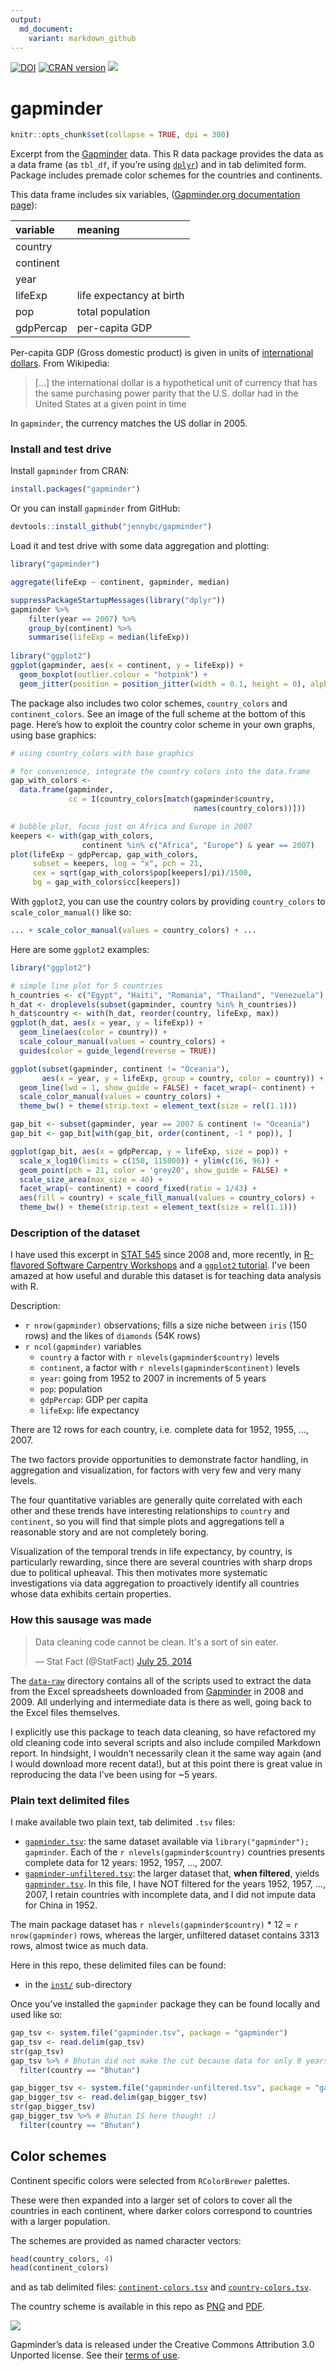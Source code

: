 ```yaml
---
output:
  md_document:
    variant: markdown_github
---
```


[![DOI](https://zenodo.org/badge/16122/jennybc/gapminder.svg)](http://dx.doi.org/10.5281/zenodo.21971) [![CRAN version](http://www.r-pkg.org/badges/version/gapminder)](https://cran.r-project.org/web/packages/gapminder/index.html) ![](http://cranlogs.r-pkg.org/badges/grand-total/gapminder)

gapminder
=========

```r
knitr::opts_chunk$set(collapse = TRUE, dpi = 300)
```

Excerpt from the [Gapminder](http://www.gapminder.org/data/) data. This R data package provides the data as a data frame (as `tbl_df`, if you're using [`dplyr`](https://cran.r-project.org/web/packages/dplyr/index.html)) and in tab delimited form. Package includes premade color schemes for the countries and continents.

This data frame includes six variables, ([Gapminder.org documentation page](http://www.gapminder.org/data/documentation/)):

| variable    | meaning                  |
|:------------|:-------------------------|
| country     |                          |
| continent   |                          |
| year        |                          |
| lifeExp     | life expectancy at birth |
| pop         | total population         |
| gdpPercap   | per-capita GDP           |

Per-capita GDP (Gross domestic product) is given in units of [international dollars](http://en.wikipedia.org/wiki/Geary%E2%80%93Khamis_dollar). From Wikipedia:

> [...] the international dollar is a hypothetical unit of currency that has the same purchasing power parity that the U.S. dollar had in the United States at a given point in time

In `gapminder`, the currency matches the US dollar in 2005.

### Install and test drive

Install `gapminder` from CRAN:

```r
install.packages("gapminder")
```

Or you can install `gapminder` from GitHub:

```r
devtools::install_github("jennybc/gapminder")
```

Load it and test drive with some data aggregation and plotting:

```r
library("gapminder")

aggregate(lifeExp ~ continent, gapminder, median)

suppressPackageStartupMessages(library("dplyr"))
gapminder %>%
    filter(year == 2007) %>%
    group_by(continent) %>%
    summarise(lifeExp = median(lifeExp))
    
library("ggplot2")
ggplot(gapminder, aes(x = continent, y = lifeExp)) +
  geom_boxplot(outlier.colour = "hotpink") +
  geom_jitter(position = position_jitter(width = 0.1, height = 0), alpha = 1/4)
```

The package also includes two color schemes, `country_colors` and `continent_colors`. See an image of the full scheme at the bottom of this page. Here's how to exploit the country color scheme in your own graphs, using base graphics:

```r
# using country_colors with base graphics

# for convenience, integrate the country colors into the data.frame
gap_with_colors <-
  data.frame(gapminder,
             cc = I(country_colors[match(gapminder$country,
                                         names(country_colors))]))

# bubble plot, focus just on Africa and Europe in 2007
keepers <- with(gap_with_colors,
                continent %in% c("Africa", "Europe") & year == 2007)
plot(lifeExp ~ gdpPercap, gap_with_colors,
     subset = keepers, log = "x", pch = 21,
     cex = sqrt(gap_with_colors$pop[keepers]/pi)/1500,
     bg = gap_with_colors$cc[keepers])
```

With `ggplot2`, you can use the country colors by providing `country_colors` to `scale_color_manual()` like so:

```r
... + scale_color_manual(values = country_colors) + ...
```

Here are some `ggplot2` examples:

```r
library("ggplot2")

# simple line plot for 5 countries
h_countries <- c("Egypt", "Haiti", "Romania", "Thailand", "Venezuela")
h_dat <- droplevels(subset(gapminder, country %in% h_countries))
h_dat$country <- with(h_dat, reorder(country, lifeExp, max))
ggplot(h_dat, aes(x = year, y = lifeExp)) +
  geom_line(aes(color = country)) +
  scale_colour_manual(values = country_colors) +
  guides(color = guide_legend(reverse = TRUE))

ggplot(subset(gapminder, continent != "Oceania"),
       aes(x = year, y = lifeExp, group = country, color = country)) +
  geom_line(lwd = 1, show_guide = FALSE) + facet_wrap(~ continent) +
  scale_color_manual(values = country_colors) +
  theme_bw() + theme(strip.text = element_text(size = rel(1.1)))

gap_bit <- subset(gapminder, year == 2007 & continent != "Oceania")
gap_bit <- gap_bit[with(gap_bit, order(continent, -1 * pop)), ]

ggplot(gap_bit, aes(x = gdpPercap, y = lifeExp, size = pop)) +
  scale_x_log10(limits = c(150, 115000)) + ylim(c(16, 96)) +
  geom_point(pch = 21, color = 'grey20', show_guide = FALSE) +
  scale_size_area(max_size = 40) +
  facet_wrap(~ continent) + coord_fixed(ratio = 1/43) +
  aes(fill = country) + scale_fill_manual(values = country_colors) +
  theme_bw() + theme(strip.text = element_text(size = rel(1.1)))
```

### Description of the dataset

I have used this excerpt in [STAT 545](http://stat545-ubc.github.io) since 2008 and, more recently, in [R-flavored Software Carpentry Workshops](http://jennybc.github.io/2014-05-12-ubc/) and a [`ggplot2` tutorial](https://github.com/jennybc/ggplot2-tutorial). I've been amazed at how useful and durable this dataset is for teaching data analysis with R.

Description:

  * `r nrow(gapminder)` observations; fills a size niche between `iris` (150 rows) and the likes of `diamonds` (54K rows)
  * `r ncol(gapminder)` variables
    - `country` a factor with `r nlevels(gapminder$country)` levels
    - `continent`, a factor with `r nlevels(gapminder$continent)` levels
    - `year`: going from 1952 to 2007 in increments of 5 years
    - `pop`: population
    - `gdpPercap`: GDP per capita
    - `lifeExp`: life expectancy

There are 12 rows for each country, i.e. complete data for 1952, 1955, ..., 2007.

The two factors provide opportunities to demonstrate factor handling, in aggregation and visualization, for factors with very few and very many levels.

The four quantitative variables are generally quite correlated with each other and these trends have interesting relationships to `country` and `continent`, so you will find that simple plots and aggregations tell a reasonable story and are not completely boring.

Visualization of the temporal trends in life expectancy, by country, is particularly rewarding, since there are several countries with sharp drops due to political upheaval. This then motivates more systematic investigations via data aggregation to proactively identify all countries whose data exhibits certain properties.

### How this sausage was made

<blockquote class="twitter-tweet" lang="en"><p>Data cleaning code cannot be clean. It&#39;s a sort of sin eater.</p>&mdash; Stat Fact (@StatFact) <a href="https://twitter.com/StatFact/status/492753200190341120">July 25, 2014</a></blockquote>

The [`data-raw`](data-raw) directory contains all of the scripts used to extract the data from the Excel spreadsheets downloaded from [Gapminder](http://www.gapminder.org) in 2008 and 2009. All underlying and intermediate data is there as well, going back to the Excel files themselves.

I explicitly use this package to teach data cleaning, so have refactored my old cleaning code into several scripts and also include compiled Markdown report. In hindsight, I wouldn't necessarily clean it the same way again (and I would download more recent data!), but at this point there is great value in reproducing the data I've been using for ~5 years.

### Plain text delimited files

I make available two plain text, tab delimited `.tsv` files:

  * [`gapminder.tsv`](inst/gapminder.tsv): the same dataset available via `library("gapminder"); gapminder`. Each of the `r nlevels(gapminder$country)` countries presents complete data for 12 years: 1952, 1957, ..., 2007.
  * [`gapminder-unfiltered.tsv`](inst/gapminder-unfiltered.tsv): the larger dataset that, __when filtered__, yields [`gapminder.tsv`](inst/gapminder.tsv). In this file, I have NOT filtered for the years 1952, 1957, ..., 2007, I retain countries with incomplete data, and I did not impute data for China in 1952.
  
The main package dataset has `r nlevels(gapminder$country)` * 12 = `r nrow(gapminder)` rows, whereas the larger, unfiltered dataset contains 3313 rows, almost twice as much data.

Here in this repo, these delimited files can be found:

  * in the [`inst/`](inst) sub-directory
  
Once you've installed the `gapminder` package they can be found locally and used like so:
  
```r
gap_tsv <- system.file("gapminder.tsv", package = "gapminder")
gap_tsv <- read.delim(gap_tsv)
str(gap_tsv)
gap_tsv %>% # Bhutan did not make the cut because data for only 8 years :(
  filter(country == "Bhutan")

gap_bigger_tsv <- system.file("gapminder-unfiltered.tsv", package = "gapminder")
gap_bigger_tsv <- read.delim(gap_bigger_tsv)
str(gap_bigger_tsv)
gap_bigger_tsv %>% # Bhutan IS here though! :)
  filter(country == "Bhutan")
```

## Color schemes

Continent specific colors were selected from `RColorBrewer` palettes.

These were then expanded into a larger set of colors to cover all the countries in each continent, where darker colors correspond to countries with a larger population.

The schemes are provided as named character vectors:

```r
head(country_colors, 4)
head(continent_colors)
```

and as tab delimited files: [`continent-colors.tsv`](inst/continent-colors.tsv) and [`country-colors.tsv`](inst/country-colors.tsv).

The country scheme is available in this repo as [PNG](data-raw/gapminder-color-scheme-ggplot2.png) and [PDF](data-raw/gapminder-color-scheme-base.pdf).

![](data-raw/gapminder-color-scheme-ggplot2.png)

Gapminder's data is released under the Creative Commons Attribution 3.0 Unported license. See their [terms of use](https://docs.google.com/document/pub?id=1POd-pBMc5vDXAmxrpGjPLaCSDSWuxX6FLQgq5DhlUhM). 
